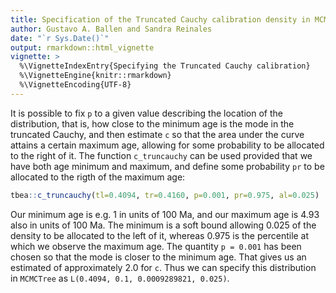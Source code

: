 ```yaml
---
title: Specification of the Truncated Cauchy calibration density in MCMCTree
author: Gustavo A. Ballen and Sandra Reinales
date: "`r Sys.Date()`"
output: rmarkdown::html_vignette
vignette: >
  %\VignetteIndexEntry{Specifying the Truncated Cauchy calibration}
  %\VignetteEngine{knitr::rmarkdown}
  %\VignetteEncoding{UTF-8}
---
```


It is possible to fix `p` to a given value describing the location of the distribution, that is, how close to the minimum age is the mode in the truncated Cauchy, and then estimate `c` so that the area under the curve attains a certain maximum age, allowing for some probability to be allocated to the right of it. The function `c_truncauchy` can be used provided that we have both age minimum and maximum, and define some probability `pr` to be allocated to the rigth of the maximum age:

```r
tbea::c_truncauchy(tl=0.4094, tr=0.4160, p=0.001, pr=0.975, al=0.025)
```

Our minimum age is e.g. 1 in units of 100 Ma, and our maximum age is 4.93 also in units of 100 Ma. The minimum is a soft bound allowing 0.025 of the density
to be allocated to the left of it, whereas 0.975 is the percentile at which we observe the maximum age. The quantity `p = 0.001` has been chosen so that the mode is closer to the minimum age. That gives us an estimated of approximately 2.0 for `c`. Thus we can specify this distribution in `MCMCTree` as `L(0.4094, 0.1, 0.0009289821, 0.025)`.
